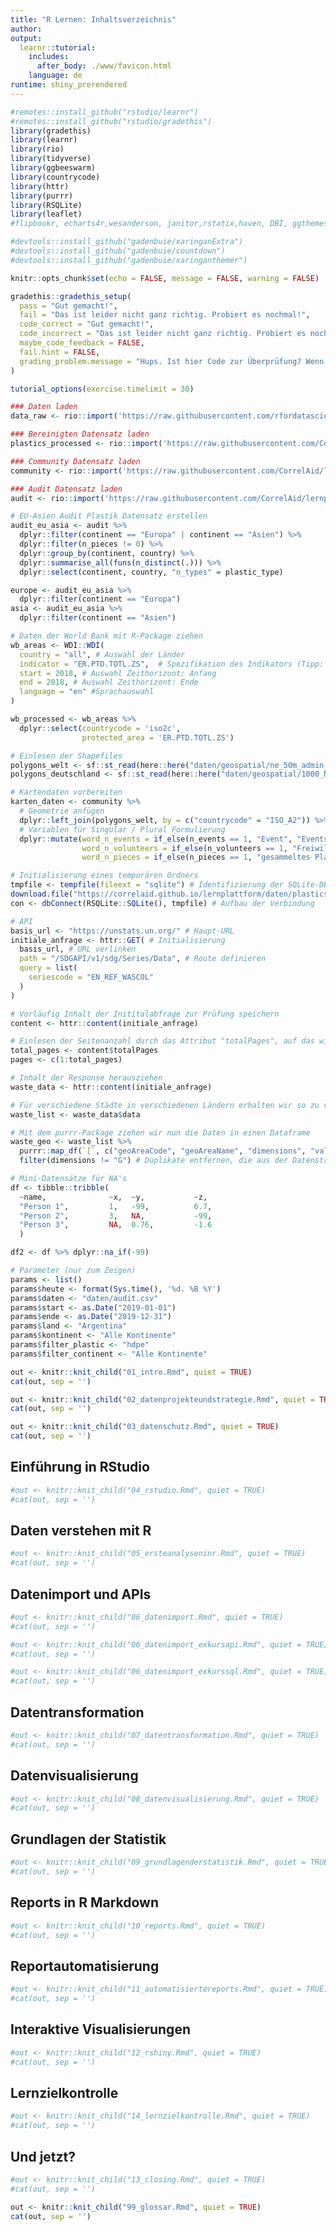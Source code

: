 ```yaml
---
title: "R Lernen: Inhaltsverzeichnis"
author:
output: 
  learnr::tutorial:
    includes:
      after_body: ./www/favicon.html
    language: de
runtime: shiny_prerendered
---
```


```r
#remotes::install_github("rstudio/learnr")
#remotes::install_github("rstudio/gradethis")
library(gradethis)
library(learnr)
library(rio)
library(tidyverse)
library(ggbeeswarm)
library(countrycode)
library(httr)
library(purrr)
library(RSQLite)
library(leaflet)
#flipbookr, echarts4r,wesanderson, janitor,rstatix,haven, DBI, ggthemes, BH, anytime,gtrendsR

#devtools::install_github("gadenbuie/xaringanExtra")
#devtools::install_github("gadenbuie/countdown")
#devtools::install_github("gadenbuie/xaringanthemer")

knitr::opts_chunk$set(echo = FALSE, message = FALSE, warning = FALSE)

gradethis::gradethis_setup(
  pass = "Gut gemacht!",
  fail = "Das ist leider nicht ganz richtig. Probiert es nochmal!",
  code_correct = "Gut gemacht!",
  code_incorrect = "Das ist leider nicht ganz richtig. Probiert es nochmal!",
  maybe_code_feedback = FALSE,
  fail.hint = FALSE,
  grading_problem.message = "Hups. Ist hier Code zur Überprüfung? Wenn ja, dann liegt der Fehler bei uns. Schickt Nina bitte einen Screenshot mit der Übung und Eurer Lösung."
)

tutorial_options(exercise.timelimit = 30)

### Daten laden
data_raw <- rio::import('https://raw.githubusercontent.com/rfordatascience/tidytuesday/master/data/2021/2021-01-26/plastics.csv')

### Bereinigten Datensatz laden
plastics_processed <- rio::import('https://raw.githubusercontent.com/CorrelAid/lernplattform/main/daten/bffp2019_plastics_processed.csv')

### Community Datensatz laden
community <- rio::import('https://raw.githubusercontent.com/CorrelAid/lernplattform/main/daten/bffp2019_community_by_country.csv')

### Audit Datensatz laden
audit <- rio::import('https://raw.githubusercontent.com/CorrelAid/lernplattform/main/daten/bffp2019_audit_by_country_and_company.csv')

# EU-Asien Audit Plastik Datensatz erstellen
audit_eu_asia <- audit %>%
  dplyr::filter(continent == "Europa" | continent == "Asien") %>%
  dplyr::filter(n_pieces != 0) %>%
  dplyr::group_by(continent, country) %>%
  dplyr::summarise_all(funs(n_distinct(.))) %>%
  dplyr::select(continent, country, "n_types" = plastic_type)

europe <- audit_eu_asia %>%
  dplyr::filter(continent == "Europa")
asia <- audit_eu_asia %>%
  dplyr::filter(continent == "Asien")

# Daten der World Bank mit R-Package ziehen
wb_areas <- WDI::WDI(
  country = "all", # Auswahl der Länder
  indicator = "ER.PTD.TOTL.ZS",  # Spezifikation des Indikators (Tipp: siehe Link in der Datenbank)
  start = 2018, # Auswahl Zeithorizont: Anfang
  end = 2018, # Auswahl Zeithorizont: Ende
  language = "en" #Sprachauswahl
) 

wb_processed <- wb_areas %>%
  dplyr::select(countrycode = 'iso2c',
                protected_area = 'ER.PTD.TOTL.ZS')

# Einlesen der Shapefiles
polygons_welt <- sf::st_read(here::here("daten/geospatial/ne_50m_admin_0_countries.shp"))
polygons_deutschland <- sf::st_read(here::here("daten/geospatial/1000_NUTS1.shp"))

# Kartendaten vorbereiten
karten_daten <- community %>%
  # Geometrie anfügen
  dplyr::left_join(polygons_welt, by = c("countrycode" = "ISO_A2")) %>% 
  # Variablen für Singular / Plural Formulierung
  dplyr::mutate(word_n_events = if_else(n_events == 1, "Event", "Events"),
                word_n_volunteers = if_else(n_volunteers == 1, "Freiwillige*r", "Freiwillige"),
                word_n_pieces = if_else(n_pieces == 1, "gesammeltes Plastikstück", "gesammelte Plastikstücke"))

# Initialisierung eines temporären Ordners
tmpfile <- tempfile(fileext = "sqlite") # Identifizierung der SQLite-DB über das Suffix "sqlite"
download.file("https://correlaid.github.io/lernplattform/daten/plastics.sqlite", tmpfile) # Herunterladen der temporären Datei
con <- dbConnect(RSQLite::SQLite(), tmpfile) # Aufbau der Verbindung

# API
basis_url <- "https://unstats.un.org/" # Haupt-URL
initiale_anfrage <- httr::GET( # Initialisierung
  basis_url, # URL verlinken
  path = "/SDGAPI/v1/sdg/Series/Data", # Route definieren
  query = list(
    seriescode = "EN_REF_WASCOL"
  )
)

# Vorläufig Inhalt der Inititalabfrage zur Prüfung speichern
content <- httr::content(initiale_anfrage)

# Einlesen der Seitenanzahl durch das Attribut "totalPages", auf das wir mithilfe von "$" zugreifen
total_pages <- content$totalPages
pages <- c(1:total_pages)

# Inhalt der Response herausziehen
waste_data <- httr::content(initiale_anfrage)

# Für verschiedene Städte in verschiedenen Ländern erhalten wir so zu verschiedenen Jahren Ihre Müllsammlungsquoten
waste_list <- waste_data$data

# Mit dem purrr-Package ziehen wir nun die Daten in einen Dataframe
waste_geo <- waste_list %>%
  purrr::map_df(`[`, c("geoAreaCode", "geoAreaName", "dimensions", "value")) %>%
  filter(dimensions != "G") # Duplikate entfernen, die aus der Datenstruktur resultieren

# Mini-Datensätze für NA's
df <- tibble::tribble(
  ~name,              ~x,  ~y,           ~z,  
  "Person 1",         1,   -99,          6.7, 
  "Person 2",         3,   NA,           -99,
  "Person 3",         NA,  0.76,         -1.6
  )

df2 <- df %>% dplyr::na_if(-99)

# Parameter (nur zum Zeigen)
params <- list()
params$heute <- format(Sys.time(), '%d. %B %Y')
params$daten <- "daten/audit.csv"
params$start <- as.Date("2019-01-01")
params$ende <- as.Date("2019-12-31")
params$land <- "Argentina"
params$kontinent <- "Alle Kontinente"
params$filter_plastic <- "hdpe"
params$filter_continent <- "Alle Kontinente"
``` 

<!-- ## Willkommen -->
```r
out <- knitr::knit_child("01_intro.Rmd", quiet = TRUE)
cat(out, sep = '')
```

<!-- ## Datenprojekte aus der Zivilgesellschaft -->
```r
out <- knitr::knit_child("02_datenprojekteundstrategie.Rmd", quiet = TRUE)
cat(out, sep = '')
```

<!-- ## Datenschutz und Datenethik -->
```r
out <- knitr::knit_child("03_datenschutz.Rmd", quiet = TRUE)
cat(out, sep = '')
```

## Einführung in RStudio
```r
#out <- knitr::knit_child("04_rstudio.Rmd", quiet = TRUE)
#cat(out, sep = '')
```

## Daten verstehen mit R
```r
#out <- knitr::knit_child("05_ersteanalyseninr.Rmd", quiet = TRUE)
#cat(out, sep = '')
```

## Datenimport und APIs
```r
#out <- knitr::knit_child("06_datenimport.Rmd", quiet = TRUE) 
#cat(out, sep = '')
```

<!-- ## Exkurs: APIs -->
```r
#out <- knitr::knit_child("06_datenimport_exkursapi.Rmd", quiet = TRUE) 
#cat(out, sep = '')
```

<!-- ## Exkurs: SQL -->
```r
#out <- knitr::knit_child("06_datenimport_exkurssql.Rmd", quiet = TRUE) 
#cat(out, sep = '')
```

## Datentransformation
```r
#out <- knitr::knit_child("07_datentransformation.Rmd", quiet = TRUE)
#cat(out, sep = '')
```

## Datenvisualisierung
```r
#out <- knitr::knit_child("08_datenvisualisierung.Rmd", quiet = TRUE)
#cat(out, sep = '')
```

## Grundlagen der Statistik
```r
#out <- knitr::knit_child("09_grundlagenderstatistik.Rmd", quiet = TRUE)
#cat(out, sep = '')
```

## Reports in R Markdown
```r
#out <- knitr::knit_child("10_reports.Rmd", quiet = TRUE)
#cat(out, sep = '')
```

## Reportautomatisierung
```r
#out <- knitr::knit_child("11_automatisiertereports.Rmd", quiet = TRUE)
#cat(out, sep = '')
```

## Interaktive Visualisierungen
```r
#out <- knitr::knit_child("12_rshiny.Rmd", quiet = TRUE)
#cat(out, sep = '')
```

## Lernzielkontrolle
```r
#out <- knitr::knit_child("14_lernzielkontrolle.Rmd", quiet = TRUE)
#cat(out, sep = '')
```

## Und jetzt?
```r
#out <- knitr::knit_child("13_closing.Rmd", quiet = TRUE)
#cat(out, sep = '')
```

<!-- ## Glossar -->
```r
out <- knitr::knit_child("99_glossar.Rmd", quiet = TRUE)
cat(out, sep = '')
```

